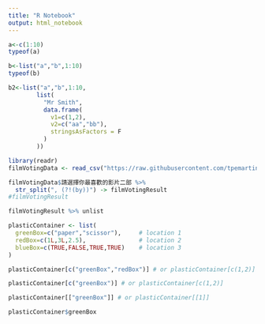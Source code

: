 ---
title: "R Notebook"
output: html_notebook
---

```{r}
a<-c(1:10)
typeof(a)
```

```{r}
b<-list("a","b",1:10)
typeof(b)
```

```{r}
b2<-list("a","b",1:10,
        list(
          "Mr Smith",
          data.frame(
            v1=c(1,2),
            v2=c("aa","bb"),
            stringsAsFactors = F
          )
        ))
```

```{r}
library(readr)
filmVotingData <- read_csv("https://raw.githubusercontent.com/tpemartin/course-107-1-programming-for-data-science/master/data/%E7%AC%AC%E4%B8%89%E5%B1%86%E7%B6%93%E6%BF%9F%E6%92%AD%E5%AE%A2%E7%AB%B6%E8%B3%BD%E5%8F%83%E8%B3%BD%E4%BD%9C%E5%93%81%E6%8A%95%E7%A5%A8%E7%B5%90%E6%9E%9C%E6%A8%A3%E6%9C%AC%20-%20Sheet1.csv")
```

```{r}
filmVotingData$請選擇你最喜歡的影片二部 %>%
  str_split(", (?!(by))") -> filmVotingResult
#filmVotingResult
```

```{r}
filmVotingResult %>% unlist 
```

```{r}
plasticContainer <- list(
  greenBox=c("paper","scissor"),     # location 1
  redBox=c(1L,3L,2.5),               # location 2
  blueBox=c(TRUE,FALSE,TRUE,TRUE)    # location 3
)
```

```{r}
plasticContainer[c("greenBox","redBox")] # or plasticContainer[c(1,2)]
```

```{r}
plasticContainer[c("greenBox")] # or plasticContainer[c(1,2)]
```

```{r}
plasticContainer[["greenBox"]] # or plasticContainer[[1]]
```

```{r}
plasticContainer$greenBox
```

